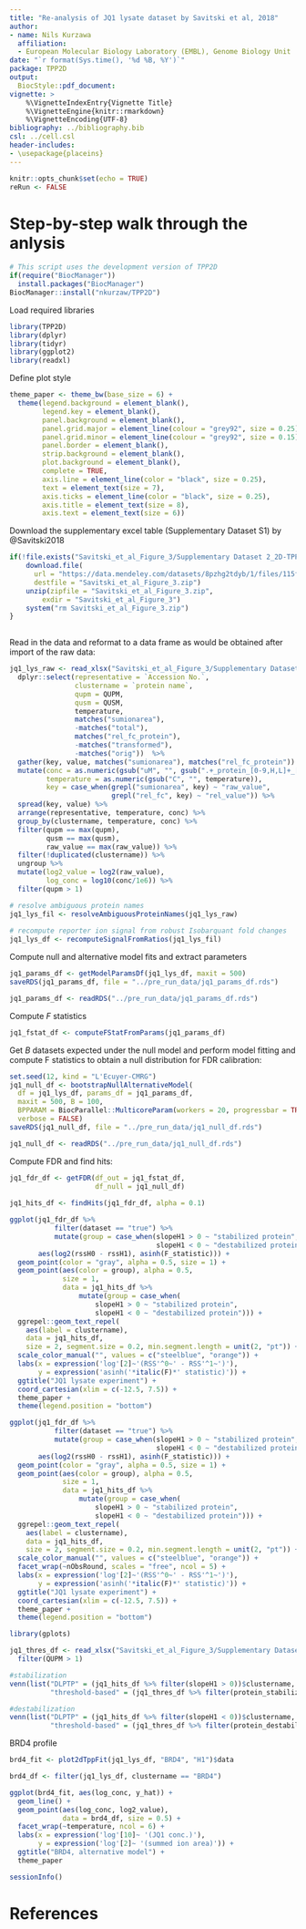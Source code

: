 ```yaml
---
title: "Re-analysis of JQ1 lysate dataset by Savitski et al, 2018"
author:
- name: Nils Kurzawa
  affiliation: 
  - European Molecular Biology Laboratory (EMBL), Genome Biology Unit
date: "`r format(Sys.time(), '%d %B, %Y')`"
package: TPP2D
output:
  BiocStyle::pdf_document:
vignette: >
    %\VignetteIndexEntry{Vignette Title}
    %\VignetteEngine{knitr::rmarkdown}
    %\VignetteEncoding{UTF-8} 
bibliography: ../bibliography.bib
csl: ../cell.csl
header-includes: 
- \usepackage{placeins}
---
```


```r
knitr::opts_chunk$set(echo = TRUE)
reRun <- FALSE
```

# Step-by-step walk through the anlysis

```r
# This script uses the development version of TPP2D
if(require("BiocManager"))
  install.packages("BiocManager")
BiocManager::install("nkurzaw/TPP2D")
```

Load required libraries

```r
library(TPP2D)
library(dplyr)
library(tidyr)
library(ggplot2)
library(readxl)
```

Define plot style
```r
theme_paper <- theme_bw(base_size = 6) +
  theme(legend.background = element_blank(), 
        legend.key = element_blank(), 
        panel.background = element_blank(), 
        panel.grid.major = element_line(colour = "grey92", size = 0.25),
        panel.grid.minor = element_line(colour = "grey92", size = 0.15),
        panel.border = element_blank(), 
        strip.background = element_blank(), 
        plot.background = element_blank(), 
        complete = TRUE,
        axis.line = element_line(color = "black", size = 0.25),
        text = element_text(size = 7),
        axis.ticks = element_line(color = "black", size = 0.25),
        axis.title = element_text(size = 8),
        axis.text = element_text(size = 6))
```

Download the supplementary excel table (Supplementary Dataset S1) by @Savitski2018

```r
if(!file.exists("Savitski_et_al_Figure_3/Supplementary Dataset 2_2D-TPP.xlsx")){
    download.file(
      url = "https://data.mendeley.com/datasets/8pzhg2tdyb/1/files/115f60c9-01d1-4213-9abb-aa095d70a626/Savitski%20et%20al%20Figure%203.zip?dl=1",
      destfile = "Savitski_et_al_Figure_3.zip") 
    unzip(zipfile = "Savitski_et_al_Figure_3.zip", 
        exdir = "Savitski_et_al_Figure_3")
    system("rm Savitski_et_al_Figure_3.zip")
}
  
```


Read in the data and reformat to a data frame as would be obtained after import of the raw data:

```r
jq1_lys_raw <- read_xlsx("Savitski_et_al_Figure_3/Supplementary Dataset 2_2D-TPP.xlsx", sheet = 3, skip = 1) %>% 
  dplyr::select(representative = `Accession No.`,
                clustername = `protein name`,
                qupm = QUPM,
                qusm = QUSM,
                temperature,
                matches("sumionarea"),
                -matches("total"),
                matches("rel_fc_protein"),
                -matches("transformed"),
                -matches("orig"))  %>% 
  gather(key, value, matches("sumionarea"), matches("rel_fc_protein")) %>% 
  mutate(conc = as.numeric(gsub("uM", "", gsub(".+_protein_[0-9,H,L]+_[0-9,H,L]+_", "", key))),
         temperature = as.numeric(gsub("C", "", temperature)),
         key = case_when(grepl("sumionarea", key) ~ "raw_value",
                         grepl("rel_fc", key) ~ "rel_value")) %>% 
  spread(key, value) %>% 
  arrange(representative, temperature, conc) %>% 
  group_by(clustername, temperature, conc) %>% 
  filter(qupm == max(qupm), 
         qusm == max(qusm), 
         raw_value == max(raw_value)) %>% 
  filter(!duplicated(clustername)) %>% 
  ungroup %>% 
  mutate(log2_value = log2(raw_value),
         log_conc = log10(conc/1e6)) %>% 
  filter(qupm > 1)

# resolve ambiguous protein names
jq1_lys_fil <- resolveAmbiguousProteinNames(jq1_lys_raw)
  
# recompute reporter ion signal from robust Isobarquant fold changes
jq1_lys_df <- recomputeSignalFromRatios(jq1_lys_fil)
```

Compute null and alternative model fits and extract parameters
```r
jq1_params_df <- getModelParamsDf(jq1_lys_df, maxit = 500)
saveRDS(jq1_params_df, file = "../pre_run_data/jq1_params_df.rds")
```

```r
jq1_params_df <- readRDS("../pre_run_data/jq1_params_df.rds")
```

Compute *F* statistics
```r
jq1_fstat_df <- computeFStatFromParams(jq1_params_df)
```

Get $B$ datasets expected under the null model and perform model fitting and compute F statistics to obtain a null distribution for FDR calibration:
```r
set.seed(12, kind = "L'Ecuyer-CMRG")
jq1_null_df <- bootstrapNullAlternativeModel(
  df = jq1_lys_df, params_df = jq1_params_df, 
  maxit = 500, B = 100,
  BPPARAM = BiocParallel::MulticoreParam(workers = 20, progressbar = TRUE),
  verbose = FALSE)
saveRDS(jq1_null_df, file = "../pre_run_data/jq1_null_df.rds")
```

```r
jq1_null_df <- readRDS("../pre_run_data/jq1_null_df.rds")
```

Compute FDR and find hits:

```r
jq1_fdr_df <- getFDR(df_out = jq1_fstat_df,
                     df_null = jq1_null_df)
  
jq1_hits_df <- findHits(jq1_fdr_df, alpha = 0.1)
```

```r
ggplot(jq1_fdr_df %>% 
           filter(dataset == "true") %>% 
           mutate(group = case_when(slopeH1 > 0 ~ "stabilized protein",
                                    slopeH1 < 0 ~ "destabilized protein")), 
       aes(log2(rssH0 - rssH1), asinh(F_statistic))) +
  geom_point(color = "gray", alpha = 0.5, size = 1) + 
  geom_point(aes(color = group), alpha = 0.5, 
             size = 1,
             data = jq1_hits_df %>% 
                 mutate(group = case_when(
                     slopeH1 > 0 ~ "stabilized protein",
                     slopeH1 < 0 ~ "destabilized protein"))) + 
  ggrepel::geom_text_repel(
    aes(label = clustername),
    data = jq1_hits_df, 
    size = 2, segment.size = 0.2, min.segment.length = unit(2, "pt")) +
  scale_color_manual("", values = c("steelblue", "orange")) +
  labs(x = expression('log'[2]~'(RSS'^0~' - RSS'^1~')'),
       y = expression('asinh('*italic(F)*' statistic)')) +
  ggtitle("JQ1 lysate experiment") +
  coord_cartesian(xlim = c(-12.5, 7.5)) +
  theme_paper +
  theme(legend.position = "bottom")
```


```r
ggplot(jq1_fdr_df %>% 
           filter(dataset == "true") %>% 
           mutate(group = case_when(slopeH1 > 0 ~ "stabilized protein",
                                    slopeH1 < 0 ~ "destabilized protein")), 
       aes(log2(rssH0 - rssH1), asinh(F_statistic))) +
  geom_point(color = "gray", alpha = 0.5, size = 1) + 
  geom_point(aes(color = group), alpha = 0.5, 
             size = 1,
             data = jq1_hits_df %>% 
                 mutate(group = case_when(
                     slopeH1 > 0 ~ "stabilized protein",
                     slopeH1 < 0 ~ "destabilized protein"))) + 
  ggrepel::geom_text_repel(
    aes(label = clustername),
    data = jq1_hits_df, 
    size = 2, segment.size = 0.2, min.segment.length = unit(2, "pt")) +
  scale_color_manual("", values = c("steelblue", "orange")) +
  facet_wrap(~nObsRound, scales = "free", ncol = 5) +
  labs(x = expression('log'[2]~'(RSS'^0~' - RSS'^1~')'),
       y = expression('asinh('*italic(F)*' statistic)')) +
  ggtitle("JQ1 lysate experiment") +
  coord_cartesian(xlim = c(-12.5, 7.5)) +
  theme_paper +
  theme(legend.position = "bottom")

```

```r
library(gplots)

jq1_thres_df <- read_xlsx("Savitski_et_al_Figure_3/Supplementary Dataset 2_2D-TPP.xlsx", sheet = 3, skip = 1) %>% 
  filter(QUPM > 1)

#stabilization
venn(list("DLPTP" = (jq1_hits_df %>% filter(slopeH1 > 0))$clustername,
          "threshold-based" = (jq1_thres_df %>% filter(protein_stabilized_neighb_temp_good_curves_count > 1) %>% filter(!duplicated(`protein name`)))$`protein name`))

```

```r
#destabilization
venn(list("DLPTP" = (jq1_hits_df %>% filter(slopeH1 < 0))$clustername,
          "threshold-based" = (jq1_thres_df %>% filter(protein_destabilized_neighb_temp_good_curves_count > 1) %>% filter(!duplicated(`protein name`)))$`protein name`))
```


BRD4 profile

```r
brd4_fit <- plot2dTppFit(jq1_lys_df, "BRD4", "H1")$data

brd4_df <- filter(jq1_lys_df, clustername == "BRD4")

ggplot(brd4_fit, aes(log_conc, y_hat)) +
  geom_line() +
  geom_point(aes(log_conc, log2_value), 
             data = brd4_df, size = 0.5) +
  facet_wrap(~temperature, ncol = 6) +
  labs(x = expression('log'[10]~ '(JQ1 conc.)'),
       y = expression('log'[2]~ '(summed ion area)')) +
  ggtitle("BRD4, alternative model") +
  theme_paper
```


```r
sessionInfo()
```


# References